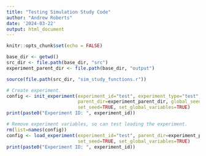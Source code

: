 ```yaml
---
title: "Testing Simulation Study Code"
author: "Andrew Roberts"
date: '2024-03-22'
output: html_document
---
```


```r
knitr::opts_chunk$set(echo = FALSE)

base_dir <- getwd()
src_dir <- file.path(base_dir, "src")
experiment_parent_dir <- file.path(base_dir, "output")

source(file.path(src_dir, "sim_study_functions.r"))

```


```r

# Create experiment. 
config <- init_experiment(experiment_id="test", experiment_type="test", 
                          parent_dir=experiment_parent_dir, global_seed=5,
                          set_seed=TRUE, set_global_variables=TRUE)
print(paste0("Experiment ID: ", experiment_id))

# Remove experiment variables, so can test loading the experiment. 
rm(list=names(config))
config <- load_experiment(experiment_id="test", parent_dir=experiment_parent_dir, 
                          set_seed=TRUE, set_global_variables=TRUE)
print(paste0("Experiment ID: ", experiment_id))
```








